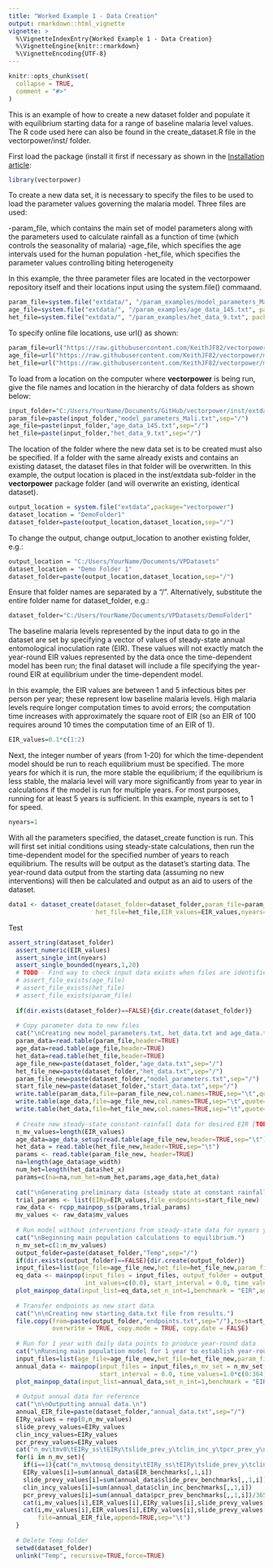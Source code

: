 ```yaml
---
title: "Worked Example 1 - Data Creation"
output: rmarkdown::html_vignette
vignette: >
  %\VignetteIndexEntry{Worked Example 1 - Data Creation}
  %\VignetteEngine{knitr::rmarkdown}
  %\VignetteEncoding{UTF-8}
---
```


```r
knitr::opts_chunk$set(
  collapse = TRUE,
  comment = "#>"
)
```

This is an example of how to create a new dataset folder and populate it with equilibrium starting data for a range of baseline malaria level values. The R code used here can also be found in the create_dataset.R file in the vectorpower/inst/ folder.

First load the package (install it first if necessary as shown in the [Installation article](https://keithjf82.github.io/vectorpower/articles/B_installation.html):

```r
library(vectorpower)
```

To create a new data set, it is necessary to specify the files to be used to load the parameter values governing the malaria model. Three files are used: 

-param_file, which contains the main set of model parameters along with the parameters used to calculate
rainfall as a function of time (which controls the seasonality of malaria)
-age_file, which specifies the age intervals used for the human population
-het_file, which specifies the parameter values controlling biting heterogeneity

In this example, the three parameter files are located in the vectorpower repository itself and their locations input using the system.file() commaand. 

```r
param_file=system.file("extdata/", "/param_examples/model_parameters_Mali.txt", package = 'vectorpower', mustWork = TRUE)
age_file=system.file("extdata/", "/param_examples/age_data_145.txt", package = 'vectorpower', mustWork = TRUE)
het_file=system.file("extdata/", "/param_examples/het_data_9.txt", package = 'vectorpower', mustWork = TRUE)
```

To specify online file locations, use url() as shown:

```r
param_file=url("https://raw.githubusercontent.com/KeithJF82/vectorpower/master/inst/extdata/param_examples/model_parameters_Mali.txt")
age_file=url("https://raw.githubusercontent.com/KeithJF82/vectorpower/master/inst/extdata/param_examples/age_data_145.txt")
het_file=url("https://raw.githubusercontent.com/KeithJF82/vectorpower/master/inst/extdata/param_examples/het_data_9.txt")
```

To load from a location on the computer where **vectorpower** is being run, give the file names and location in the hierarchy of data folders as shown below:

```r
input_folder="C:/Users/YourName/Documents/GitHub/vectorpower/inst/extdata/param_examples"
param_file=paste(input_folder,"model_parameters_Mali.txt",sep="/")
age_file=paste(input_folder,"age_data_145.txt",sep="/")
het_file=paste(input_folder,"het_data_9.txt",sep="/")
```

The location of the folder where the new data set is to be created must also be specified. If a folder with the same already exists and contains an existing dataset, the dataset files in that folder will be overwritten. In this example, the output location is placed in the inst/extdata sub-folder in the **vectorpower** package folder (and will overwrite an existing, identical dataset).

```r
output_location = system.file("extdata",package="vectorpower")
dataset_location = "DemoFolder1"
dataset_folder=paste(output_location,dataset_location,sep="/")
```

To change the output, change output_location to another existing folder, e.g.:

```r
output_location = "C:/Users/YourName/Documents/VPDatasets"
dataset_location = "Demo Folder 1"
dataset_folder=paste(output_location,dataset_location,sep="/")
```

Ensure that folder names are separated by a "/". Alternatively, substitute the entire folder name for dataset_folder, e.g.:

```r
dataset_folder="C:/Users/YourName/Documents/VPDatasets/DemoFolder1"
```

The baseline malaria levels represented by the input data to go in the dataset are set by specifying a vector of values of steady-state annual entomological inoculation rate (EIR). These values will not exactly match the year-round EIR values represented by the data once the time-dependent model has been run; the final dataset will include a file specifying the year-round EIR at equilibrium under the time-dependent model.

In this example, the EIR values are between 1 and 5 infectious bites per person per year; these represent low baseline malaria levels. High malaria levels require longer computation times to avoid errors; the computation time increases with  approximately the square root of EIR (so an EIR of 100 requires around 10 times the computation time of an EIR of 1).

```r
EIR_values=0.1*c(1:2)
```

Next, the integer number of years (from 1-20) for which the time-dependent model should be run to reach equilibrium must be specified. The more years for which it is run, the more stable the equilibrium; if the equilibrium is less stable, the malaria level will vary more significantly from year to year in calculations if the model is run for multiple years. For most purposes, running for at least 5 years is sufficient. In this example, nyears is set to 1 for speed.

```r
nyears=1
```

With all the parameters specified, the dataset_create function is run. This will first set initial conditions using steady-state calculations, then run the time-dependent model for the specified number of years to reach equilibrium. The results will be output as the dataset's starting data. The year-round data output from the starting data (assuming no new interventions) will then be calculated and output as an aid to users of the dataset.

```r
data1 <- dataset_create(dataset_folder=dataset_folder,param_file=param_file,age_file=age_file,
                        het_file=het_file,EIR_values=EIR_values,nyears=nyears)
```

Test

```r
assert_string(dataset_folder)
  assert_numeric(EIR_values)
  assert_single_int(nyears)
  assert_single_bounded(nyears,1,20)
  # TODO - Find way to check input data exists when files are identified using URLs
  # assert_file_exists(age_file)
  # assert_file_exists(het_file)
  # assert_file_exists(param_file)
  
  if(dir.exists(dataset_folder)==FALSE){dir.create(dataset_folder)}
  
  # Copy parameter data to new files
  cat("\nCreating new model_parameters.txt, het_data.txt and age_data.txt files.\n")
  param_data=read.table(param_file,header=TRUE)
  age_data=read.table(age_file,header=TRUE)
  het_data=read.table(het_file,header=TRUE)
  age_file_new=paste(dataset_folder,"age_data.txt",sep="/")
  het_file_new=paste(dataset_folder,"het_data.txt",sep="/")
  param_file_new=paste(dataset_folder,"model_parameters.txt",sep="/")
  start_file_new=paste(dataset_folder,"start_data.txt",sep="/")
  write.table(param_data,file=param_file_new,col.names=TRUE,sep="\t",quote=FALSE)
  write.table(age_data,file=age_file_new,col.names=TRUE,sep="\t",quote=FALSE)
  write.table(het_data,file=het_file_new,col.names=TRUE,sep="\t",quote=FALSE)
  
  # Create new steady-state constant-rainfall data for desired EIR [TODO: or mv0] values using parameter [TODO: and age] files
  n_mv_values=length(EIR_values)
  age_data=age_data_setup(read.table(age_file_new,header=TRUE,sep="\t")[[1]])
  het_data = read.table(het_file_new,header=TRUE,sep="\t")
  params <- read.table(param_file_new, header=TRUE) 
  na=length(age_data$age_width)
  num_het=length(het_data$het_x)
  params=c(na=na,num_het=num_het,params,age_data,het_data)
  
  cat("\nGenerating preliminary data (steady state at constant rainfall)")
  trial_params <- list(EIRy=EIR_values,file_endpoints=start_file_new)
  raw_data <- rcpp_mainpop_ss(params,trial_params)
  mv_values <- raw_data$mv_values
  
  # Run model without interventions from steady-state data for nyears years in one go to achieve equilibrium
  cat("\nBeginning main population calculations to equilibrium.")
  n_mv_set=c(1:n_mv_values)
  output_folder=paste(dataset_folder,"Temp",sep="/")
  if(dir.exists(output_folder)==FALSE){dir.create(output_folder)}
  input_files=list(age_file=age_file_new,het_file=het_file_new,param_file=param_file_new,start_file=start_file_new,annual_file=NA)
  eq_data <- mainpop(input_files = input_files, output_folder = output_folder,n_mv_set = n_mv_set, int_v_varied = 0, 
                     int_values=c(0.0), start_interval = 0.0, time_values=365*c(0:nyears) )
  plot_mainpop_data(input_list=eq_data,set_n_int=1,benchmark = "EIR",age_start = 0,age_end = 65.0)
  
  # Transfer endpoints as new start data
  cat("\n\nCreating new starting_data.txt file from results.")
  file.copy(from=paste(output_folder,"endpoints.txt",sep="/"),to=start_file_new,
            overwrite = TRUE, copy.mode = TRUE, copy.date = FALSE)
  
  # Run for 1 year with daily data points to produce year-round data
  cat("\nRunning main population model for 1 year to establish year-round values\n(annual EIR and incidence, annual average prevalences).")
  input_files=list(age_file=age_file_new,het_file=het_file_new,param_file=param_file_new,start_file=start_file_new,annual_file=NA)
  annual_data <- mainpop(input_files = input_files,n_mv_set = n_mv_set, int_v_varied = 0, int_values=c(0.0),
                         start_interval = 0.0, time_values=1.0*c(0:364) )
  plot_mainpop_data(input_list=annual_data,set_n_int=1,benchmark = "EIR")
  
  # Output annual data for reference
  cat("\n\nOutputting annual data.\n")
  annual_EIR_file=paste(dataset_folder,"annual_data.txt",sep="/")
  EIRy_values = rep(0,n_mv_values)
  slide_prevy_values=EIRy_values
  clin_incy_values=EIRy_values
  pcr_prevy_values=EIRy_values
  cat("n_mv\tmv0\tEIRy_ss\tEIRy\tslide_prev_y\tclin_inc_y\tpcr_prev_y\n",file=annual_EIR_file)
  for(i in n_mv_set){
    if(i==1){cat("n_mv\tmosq_density\tEIRy_ss\tEIRy\tslide_prev_y\tclin_inc_y\tpcr_prev_y\n")}
    EIRy_values[i]=sum(annual_data$EIR_benchmarks[,1,i])
    slide_prevy_values[i]=sum(annual_data$slide_prev_benchmarks[,,1,i])/365
    clin_incy_values[i]=sum(annual_data$clin_inc_benchmarks[,,1,i])
    pcr_prevy_values[i]=sum(annual_data$pcr_prev_benchmarks[,,1,i])/365
    cat(i,mv_values[i],EIR_values[i],EIRy_values[i],slide_prevy_values[i],clin_incy_values[i],pcr_prevy_values[i],"\n",sep="\t")
    cat(i,mv_values[i],EIR_values[i],EIRy_values[i],slide_prevy_values[i],clin_incy_values[i],pcr_prevy_values[i],"\n",
        file=annual_EIR_file,append=TRUE,sep="\t")
  }
  
  # Delete Temp folder
  setwd(dataset_folder)
  unlink("Temp", recursive=TRUE,force=TRUE)
```

